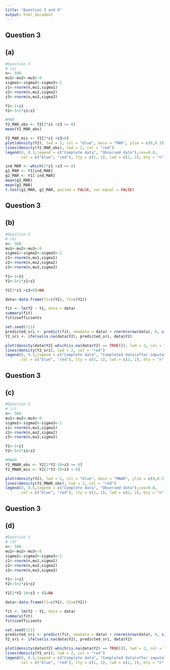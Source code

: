 ```yaml
---
title: "Question 3 and 4"
output: html_document
---
```


## Question 3
## (a)

```r
#Question 3
# (a)
n<- 500
mu1<-mu2<-mu3<-0
sigma1<-sigma2<-sigma3<-1
z1<-rnorm(n,mu1,sigma1)
z2<-rnorm(n,mu2,sigma2)
z3<-rnorm(n,mu3,sigma3)

Y1<-1+z1
Y2<-5+2*z1+z2

#MAR
Y2_MAR_obs <- Y2[2*z1 +z3 >= 0]
mean(Y2_MAR_obs)

Y2_MAR_mis <- Y2[2*z1 +z3<0]
plot(density(Y2), lwd = 2, col = "blue", main = "MAR", ylim = c(0,0.3))
lines(density(Y2_MAR_obs), lwd = 2, col = "red")
legend(6, 0.3,legend = c("Complete data", "Observed data"),cex=0.8,
       col = c("blue", "red"), lty = c(1, 1), lwd = c(2, 2), bty = "n")

ind_MAR <- which(2*z1 +z3 >= 0) 
g1_MAR <- Y1[ind_MAR] 
g2_MAR <- Y1[-ind_MAR]
mean(g1_MAR)
mean(g2_MAR)
t.test(g1_MAR, g2_MAR, paired = FALSE, var.equal = FALSE)

```
## Question 3
## (b)

```r
#Question 3
# (b)
n<- 500
mu1<-mu2<-mu3<-0
sigma1<-sigma2<-sigma3<-1
z1<-rnorm(n,mu1,sigma1)
z2<-rnorm(n,mu2,sigma2)
z3<-rnorm(n,mu3,sigma3)

Y1<-1+z1
Y2<-5+2*z1+z2

Y2[2*z1 +z3<0]=NA

data<-data.frame(Y1=c(Y1), Y2=c(Y2))

fit <- lm(Y2 ~ Y1, data = data) 
summary(fit)
fit$coefficients

set.seed(111)
predicted_sri <- predict(fit, newdata = data) + rnorm(nrow(data), 0, sigma(fit))
Y2_sri <- ifelse(is.na(data$Y2), predicted_sri, data$Y2)

plot(density(data$Y2[-which(is.na(data$Y2) == TRUE)]), lwd = 2, col = "blue", main = "Stochastic regression imputation", ylim = c(0,0.3))
lines(density(Y2_sri), lwd = 2, col = "red")
legend(6, 0.3,legend = c("Complete data", "Completed data(after imputation)"),cex=0.8,
       col = c("blue", "red"), lty = c(1, 1), lwd = c(2, 2), bty = "n")

```

## Question 3
## (c)

```r
#Question 3
# (c)
n<- 500
mu1<-mu2<-mu3<-0
sigma1<-sigma2<-sigma3<-1
z1<-rnorm(n,mu1,sigma1)
z2<-rnorm(n,mu2,sigma2)
z3<-rnorm(n,mu3,sigma3)

Y1<-1+z1
Y2<-5+2*z1+z2

#MNAR
Y2_MNAR_obs <- Y2[2*Y2-10+z3 >= 0]
Y2_MNAR_mis <- Y2[2*Y2-10+z3 < 0]

plot(density(Y2), lwd = 2, col = "blue", main = "MNAR", ylim = c(0,0.5))
lines(density(Y2_MNAR_obs), lwd = 2, col = "red")
legend(8, 0.5,legend = c("Complete data", "Observed data"),cex=0.8,
       col = c("blue", "red"), lty = c(1, 1), lwd = c(2, 2), bty = "n")
```

## Question 3
## (d)

```r
#Question 3
# (d)
n<- 500
mu1<-mu2<-mu3<-0
sigma1<-sigma2<-sigma3<-1
z1<-rnorm(n,mu1,sigma1)
z2<-rnorm(n,mu2,sigma2)
z3<-rnorm(n,mu3,sigma3)

Y1<-1+z1
Y2<-5+2*z1+z2

Y2[2*Y2-10+z3 < 0]=NA

data<-data.frame(Y1=c(Y1), Y2=c(Y2))

fit <- lm(Y2 ~ Y1, data = data) 
summary(fit)
fit$coefficients

set.seed(111)
predicted_sri <- predict(fit, newdata = data) + rnorm(nrow(data), 0, sigma(fit))
Y2_sri <- ifelse(is.na(data$Y2), predicted_sri, data$Y2)

plot(density(data$Y2[-which(is.na(data$Y2) == TRUE)]), lwd = 2, col = "blue", main = "Stochastic regression imputation", ylim = c(0,0.5))
lines(density(Y2_sri), lwd = 2, col = "red")
legend(8, 0.5,legend = c("Complete data", "Completed data(after imputation)"),cex=0.8,
       col = c("blue", "red"), lty = c(1, 1), lwd = c(2, 2), bty = "n")

```























